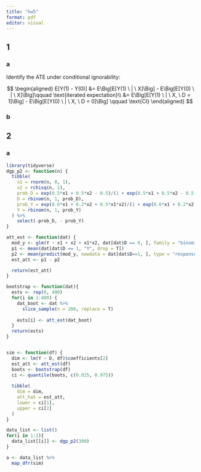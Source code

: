 ```yaml
---
title: "hw5"
format: pdf
editor: visual
---
```


## 1

### a

Identify the ATE under conditional ignorability:

$$
\begin{aligned}
E[Y(1) - Y(0)] &= E\Big[E[Y(1) \ | \ X]\Big]  - E\Big[E[Y(0) \ | \ X]\Big]\qquad \text{iterated expectation}\\
&= E\Big[E[Y(1) \ | \ X, \ D = 1]\Big]  - E\Big[E[Y(0) \ | \ X, \ D = 0]\Big] \qquad \text{CI}
\end{aligned}
$$

### b



## 2

### a

```r
library(tidyverse)
dgp_p2 <- function(n) {
  tibble(
    x1 = rnorm(n, 0, 1),
    x2 = rchisq(n, 1),
    prob_D = exp(0.5*x1 + 0.5*x2 - 0.5)/(1 + exp(0.5*x1 + 0.5*x2 - 0.5)),
    D = rbinom(n, 1, prob_D),
    prob_Y = exp(0.6*x1 + 0.2*x2 + 0.5*x1*x2)/(1 + exp(0.6*x1 + 0.2*x2 + 0.5*x1*x2)),
    Y = rbinom(n, 1, prob_Y)
  ) %>% 
    select(-prob_D, - prob_Y)
}
```


```r

att_est <- function(dat) {
  mod_y <- glm(Y ~ x1 + x2 + x1*x2, dat[dat$D == 0, ], family = "binomial")
  p1 <- mean(dat[dat$D == 1, "Y", drop = T])
  p2 <- mean(predict(mod_y, newdata = dat[dat$D==1, ], type = "response"))
  est_att <- p1 - p2

  return(est_att)
}

bootstrap <- function(dat){
  ests <- rep(0, 400)
  for(i in 1:400) {
    dat_boot <- dat %>% 
      slice_sample(n = 200, replace = T)
    
    ests[i] <- att_est(dat_boot)
  }
  return(ests)
}


sim <- function(df) {
  dim <- lm(Y ~ D, df)$coefficients[2]
  est_att <- att_est(df)
  boots <- bootstrap(df)
  ci <- quantile(boots, c(0.025, 0.975))
  
  tibble(
    dim = dim,
    att_hat = est_att,
    lower = ci[1],
    upper = ci[2]
  )
}

data_list <- list()
for(i in 1:2){
  data_list[[i]] <- dgp_p2(300)
}

a <- data_list %>% 
  map_dfr(sim)
```

